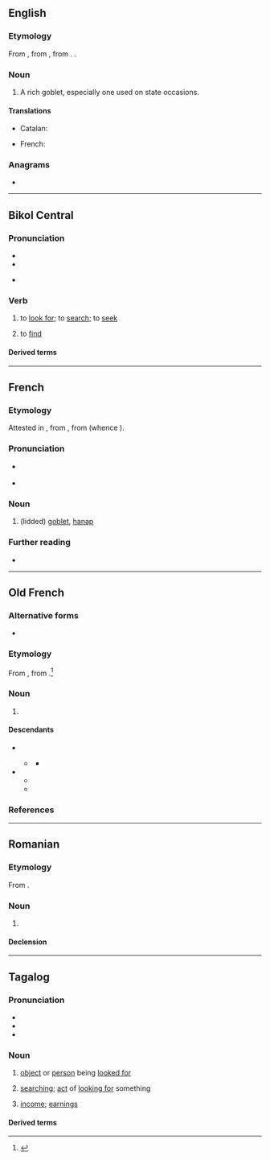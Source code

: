 ==English==

===Etymology===
From {{bor|en|fr|hanap}}, from {{der|en|frk|*hnapp}}, from {{der|en|gem-pro|*hnappaz||cup, bowl}}. {{doublet|en|nap}}.

===Noun===
{{en-noun}}

# {{lb|en|obsolete}} A rich goblet, especially one used on state occasions.

====Translations====
{{trans-top|rich goblet}}
* Catalan: {{t+|ca|anap|m}}
{{trans-mid}}
* French: {{t+|fr|hanap|m}}
{{trans-bottom}}

===Anagrams===
* {{anagrams|en|a=aahnp|pahan}}

----

==Bikol Central==

===Pronunciation===
* {{hyph|bcl|ha|nap}}
* {{bcl-IPA}}
* {{bcl-IPA|anap}} {{gl|h-dropping}}

===Verb===
{{head|bcl|verb}}

# to [[look for]]; to [[search]]; to [[seek]]
# {{q|by extension}} to [[find]]
#: {{syn|bcl|dukay|kua}}

====Derived terms====
{{der3|bcl|maghanap|hanapon}}

----

==French==

===Etymology===
Attested in {{inh|fr|fro|-}}, from {{der|fr|frk|*hnapp}}, from {{der|fr|gem-pro|*hnappaz}} (whence {{cog|ang|hnæp}}).

===Pronunciation===
* {{fr-asph}} {{fr-IPA|hanape}}
* {{audio|fr|LL-Q150 (fra)-Poslovitch-hanap.wav|Audio}}

===Noun===
{{fr-noun|m}}

# {{lb|fr|historical}} (lidded) [[goblet]], [[#English|hanap]]

===Further reading===
* {{R:TLFi}}

----

==Old French==

===Alternative forms===
* {{alter|fro|hanape|henap|hennap|hannap}}

===Etymology===
From {{inh|fro|ML.|hanappus||cup, goblet}}, from {{der|fro|frk|*hnapp||cup, bowl}}.<ref>{{R:FEW|page=214|title=*hnapp}}</ref>

===Noun===
{{fro-noun|m}}

# {{l|en|hanap}} {{gloss|goblet}}

====Descendants====
* {{desc|frm|hanap|hennap|hannap|henap}}
** {{desc|fr|hanap}} {{q|historical}}
*** {{desc|en|hanap|bor=1}}
* {{desc|der=1|fro|haneper|hanaper|hanapier|t3=maker or seller of hanaps}}
** {{desc|frm|hanapier}}
** {{desc|bor=1|enm|hanaper|haneper|henyper}}

===References===
<references />

----

==Romanian==

===Etymology===
From {{bor|ro|fr|hanap}}.

===Noun===
{{ro-noun|n|-}}

# {{l|en|hanap}}

====Declension====
{{ro-noun-n|n=sg}}

----

==Tagalog==

===Pronunciation===
* {{hyph|tl|ha|nap}}
* {{tl-IPA}}
* {{rhymes|tl|anap|s=2}}

===Noun===
{{tl-noun}}

# [[object]] or [[person]] being [[looked for]]
#: {{syn|tl|hinahanap}}
# [[searching]]; [[act]] of [[looking for]] something
#: {{syn|tl|paghanap|paghahanap}}
# {{lb|tl|colloquial}} [[income]]; [[earnings]]
#: {{syn|tl|sahod|kita|suweldo}}

====Derived terms====
{{der3|tl|hanapbuhay|hanapan|paghanapan|hanapin|paghanapin|humanap|ihanap|maghanap|maghanapbuhay|mapaghanap|paghahanap|paghanap|paghahanapbuhay|paghanapbuhayan|pinaghanapan|hanapbuhayin|hanap-hanapin|naghahanap ng sakit ng katawan}}
